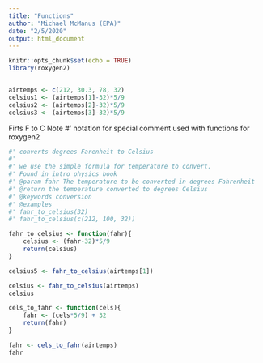 ```yaml
---
title: "Functions"
author: "Michael McManus (EPA)"
date: "2/5/2020"
output: html_document
---
```


```r
knitr::opts_chunk$set(echo = TRUE)
library(roxygen2)


airtemps <- c(212, 30.3, 78, 32)
celsius1 <- (airtemps[1]-32)*5/9
celsius2 <- (airtemps[2]-32)*5/9
celsius3 <- (airtemps[3]-32)*5/9

```

Firts F to C
Note #' notation for special comment used with functions for roxygen2
```r
#' converts degrees Farenheit to Celsius
#' 
#' we use the simple formula for temperature to convert.
#' Found in intro physics book
#' @param fahr The temperature to be converted in degrees Fahrenheit
#' @return the temperature converted to degrees Celsius
#' @keywords conversion
#' @examples
#' fahr_to_celsius(32)
#' fahr_to_celsius(c(212, 100, 32))

fahr_to_celsius <- function(fahr){
    celsius <- (fahr-32)*5/9
    return(celsius)
}

```

```r
celsius5 <- fahr_to_celsius(airtemps[1])

celsius <- fahr_to_celsius(airtemps)
celsius
```

```r
cels_to_fahr <- function(cels){
    fahr <- (cels*5/9) + 32
    return(fahr)
}

fahr <- cels_to_fahr(airtemps)
fahr
```